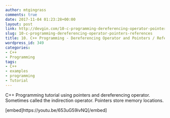 ```yaml
---
author: mtgingrass
comments: true
date: 2017-11-04 01:23:28+00:00
layout: post
link: http://devgin.com/10-c-programming-dereferencing-operator-pointers-references/
slug: 10-c-programming-dereferencing-operator-pointers-references
title: 10. C++ Programming - Dereferencing Operator and Pointers / References
wordpress_id: 349
categories:
- C++
- Programming
tags:
- C++
- examples
- programming
- Tutorial
---
```


C++ Programming tutorial using pointers and dereferencing operator. Sometimes called the indirection operator. Pointers store memory locations.



[embed]https://youtu.be/653uG59ivNQ[/embed]

